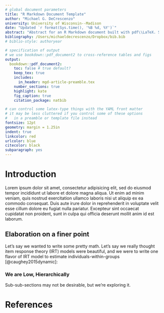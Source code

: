 ```yaml
---
# global document parameters
title: "R Markdown Document Template"
author: "Michael G. DeCrescenzo"
university: University of Wisconsin--Madison
date: "Updated `r format(Sys.time(), '%B %d, %Y')`"
abstract: "Abstract for an R Markdown document built with pdf\\LaTeX. Styles are similar to the pdf\\LaTeX\\ template. We additionally control title styles using `{titling}`. Many stylistic options are currently controlled globally by the main file's `YAML` header when they could probably be contained within an `include-header` argument in an `_output.yml` file."
bibliography: /Users/michaeldecrescenzo/Dropbox/bib.bib
# biblio-style: authoryear

# specification of output
# we use bookdown::pdf_document2 to cross-reference tables and figs
output: 
  bookdown::pdf_document2: 
    toc: false # true default?
    keep_tex: true
    includes: 
      in_header: mgd-article-preamble.tex
    number_sections: true
    highlight: kate
    fig_caption: true
    citation_package: natbib

# can control some latex-type things with the YAML front matter
# it may be less cluttered if you control some of these options 
#   in a preamble or template file instead
fontsize: 12pt
geometry: margin = 1.25in
indent: true
linkcolor: red 
urlcolor: blue 
citecolor: black
subparagraph: yes
---
```


# Introduction

Lorem ipsum dolor sit amet, consectetur adipisicing elit, sed do eiusmod
tempor incididunt ut labore et dolore magna aliqua. Ut enim ad minim veniam,
quis nostrud exercitation ullamco laboris nisi ut aliquip ex ea commodo
consequat. Duis aute irure dolor in reprehenderit in voluptate velit esse
cillum dolore eu fugiat nulla pariatur. Excepteur sint occaecat cupidatat non
proident, sunt in culpa qui officia deserunt mollit anim id est laborum.


## Elaboration on a finer point 

Let's say we wanted to write some pretty math. Let's say we really thought item response theory (IRT) models were beautiful, and we were to write one flavor of IRT model to estimate individuals-within-groups [@caughey2015dynamic]:

\begin{align}
  \mathrm{Pr}\left( y_{ij} = 1 \right)
  &=
  \Phi \left[
    \beta_{j} \left( \theta_{i} - \alpha_{j} \right)
  \right] \\
  \theta_{i} &\sim \mathrm{Normal}\left(\bar{\theta}_{g[i]}, \sigma_{g[i]} \right)
\end{align}

### We are Low, Hierarchically

Sub-sub-sections may not be desirable, but we're exploring it.

<!-- \newpage -->

# References
